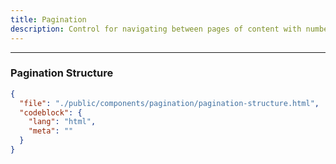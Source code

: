 ```yaml
---
title: Pagination
description: Control for navigating between pages of content with numbered links.
---
```


<ComponentPreview src="pagination" />

---

### Pagination Structure

```json doc-gen:file
{
  "file": "./public/components/pagination/pagination-structure.html",
  "codeblock": {
    "lang": "html",
    "meta": ""
  }
}
```

